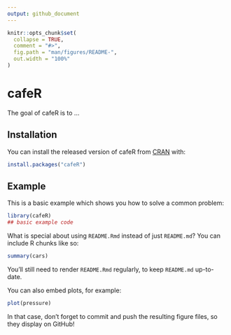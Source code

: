 ```yaml
---
output: github_document
---
```


<!-- README.md is generated from README.Rmd. Please edit that file -->

```r
knitr::opts_chunk$set(
  collapse = TRUE,
  comment = "#>",
  fig.path = "man/figures/README-",
  out.width = "100%"
)
```
# cafeR

<!-- badges: start -->
<!-- badges: end -->

The goal of cafeR is to ...

## Installation

You can install the released version of cafeR from [CRAN](https://CRAN.R-project.org) with:

``` r
install.packages("cafeR")
```

## Example

This is a basic example which shows you how to solve a common problem:

```r
library(cafeR)
## basic example code
```

What is special about using `README.Rmd` instead of just `README.md`? You can include R chunks like so:

```r
summary(cars)
```

You'll still need to render `README.Rmd` regularly, to keep `README.md` up-to-date.

You can also embed plots, for example:

```r
plot(pressure)
```

In that case, don't forget to commit and push the resulting figure files, so they display on GitHub!
